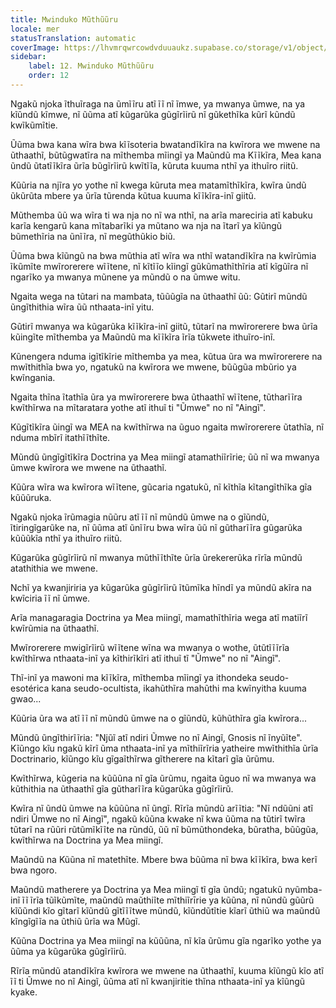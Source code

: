 ```yaml
---
title: Mwinduko Mũthũũru
locale: mer
statusTranslation: automatic
coverImage: https://lhvmrqwrcowdvduuaukz.supabase.co/storage/v1/object/public/strapi-uploads/small_cover-tratado-de-psicologia-revolucionaria.webp-5e15e1cec4e0ebebcde5d7fc7565d8fd.webp
sidebar:
    label: 12. Mwinduko Mũthũũru
    order: 12
---
```

Ngakũ njoka ĩthuĩraga na ũmĩĩru atĩ ĩĩ nĩ ĩmwe, ya mwanya ũmwe, na ya kĩũndũ kĩmwe, nĩ ũũma atĩ kũgarũka gũgĩrĩirũ nĩ gũkethĩka kũrĩ kũndũ kwĩkũmĩtie.

Ũũma bwa kana wĩra bwa kĩĩsoteria bwatandĩkĩra na kwĩrora we mwene na ũthaathĩ, bũtũgwatĩra na mĩthemba mĩingĩ ya Maũndũ ma Kĩĩkĩra, Mea kana ũndũ ũtatĩĩkĩra ũrĩa bũgĩrĩirũ kwĩtĩĩa, kũruta kuuma nthĩ ya ithuĩro riitũ.

Kũũria na njĩra yo yothe nĩ kwega kũruta mea matamĩthĩkĩra, kwĩra ũndũ ũkũrũta mbere ya ũrĩa tũrenda kũtua kuuma kĩĩkĩra-inĩ giitũ.

Mũthemba ũũ wa wĩra ti wa nja no nĩ wa nthĩ, na arĩa mareciria atĩ kabuku karĩa kengarũ kana mĩtabarĩki ya mũtano wa nja na ĩtarĩ ya kĩũngũ bũmethĩria na ũnĩĩra, nĩ megũthũkio biũ.

Ũũma bwa kĩũngũ na bwa mũthia atĩ wĩra wa nthĩ watandĩkĩra na kwĩrũmia ĩkũmĩte mwĩrorerere wĩĩtene, nĩ kĩtĩĩo kĩingĩ gũkũmathĩthĩria atĩ kĩgũĩra nĩ ngarĩko ya mwanya mũnene ya mũndũ o na ũmwe witu.

Ngaita wega na tũtari na mambata, tũũũgĩa na ũthaathĩ ũũ: Gũtirĩ mũndũ ũngĩthithia wĩra ũũ nthaata-inĩ yitu.

Gũtirĩ mwanya wa kũgarũka kĩĩkĩra-inĩ giitũ, tũtarĩ na mwĩrorerere bwa ũrĩa kũingĩte mĩthemba ya Maũndũ ma kĩĩkĩra ĩrĩa tũkwete ithuĩro-inĩ.

Kũnengera nduma igĩtĩkĩrie mĩthemba ya mea, kũtua ũra wa mwĩrorerere na mwĩthithĩa bwa yo, ngatukũ na kwĩrora we mwene, bũũgũa mbũrio ya kwĩngania.

Ngaita thĩna ĩtathĩa ũra ya mwĩrorerere bwa ũthaathĩ wĩĩtene, tũtharĩĩra kwĩthĩrwa na mĩtaratara yothe atĩ ithuĩ ti "Ũmwe" no nĩ "Aingĩ".

Kũgĩtĩkĩra ũingĩ wa MEA na kwĩthĩrwa na ũguo ngaita mwĩrorerere ũtathĩa, nĩ nduma mbĩrĩ itathĩĩthĩte.

Mũndũ ũngĩgĩtĩkĩra Doctrina ya Mea miingĩ atamathiĩrĩrie; ũũ nĩ wa mwanya ũmwe kwĩrora we mwene na ũthaathĩ.

Kũũra wĩra wa kwĩrora wĩĩtene, gũcaria ngatukũ, nĩ kĩthĩa kĩtangĩthĩka gĩa kũũũruka.

Ngakũ njoka ĩrũmagia nũũru atĩ ĩĩ nĩ mũndũ ũmwe na o gĩũndũ, ĩtiringĩgarũke na, nĩ ũũma atĩ ũnĩĩru bwa wĩra ũũ nĩ gũtharĩĩra gũgarũka kũũũkĩa nthĩ ya ithuĩro riitũ.

Kũgarũka gũgĩrĩirũ nĩ mwanya mũthĩĩthĩte ũrĩa ũrekererũka rĩrĩa mũndũ atathithia we mwene.

Nchĩ ya kwanjiriria ya kũgarũka gũgĩrĩirũ ĩtũmĩka hĩndĩ ya mũndũ akĩra na kwĩciria ĩĩ nĩ ũmwe.

Arĩa managaragia Doctrina ya Mea miingĩ, mamathĩthĩria wega atĩ matiĩrĩ kwĩrũmia na ũthaathĩ.

Mwĩrorerere mwigĩrĩirũ wĩĩtene wĩna wa mwanya o wothe, ũtũtĩĩĩrĩa kwĩthĩrwa nthaata-inĩ ya kĩthirĩkĩri atĩ ithuĩ tĩ "Ũmwe" no nĩ "Aingĩ".

Thĩ-inĩ ya mawoni ma kĩĩkĩra, mĩthemba mĩingĩ ya ithondeka seudo-esotérica kana seudo-ocultista, ikahũthĩra mahũthi ma kwĩnyitha kuuma gwao...

Kũũria ũra wa atĩ ĩĩ nĩ mũndũ ũmwe na o gĩũndũ, kũhũthĩra gĩa kwĩrora...

Mũndũ ũngĩthirĩĩria: "Njũĩ atĩ ndiri Ũmwe no nĩ Aingĩ, Gnosis nĩ ĩnyũĩte". Kĩũngo kĩu ngakũ kĩrĩ ũma nthaata-inĩ ya mĩthiĩrĩria yatheire mwĩthithĩa ũrĩa Doctrinario, kĩũngo kĩu gĩgaĩthĩrwa gĩtherere na kĩtarĩ gĩa ũrũmu.

Kwĩthĩrwa, kũgeria na kũũũna nĩ gĩa ũrũmu, ngaita ũguo nĩ wa mwanya wa kũthithia na ũthaathĩ gĩa gũtharĩĩra kũgarũka gũgĩrĩirũ.

Kwĩra nĩ ũndũ ũmwe na kũũũna nĩ ũngĩ. Rĩrĩa mũndũ arĩĩtia: "Nĩ ndũũni atĩ ndiri Ũmwe no nĩ Aingĩ", ngakũ kũũna kwake nĩ kwa ũũma na tũtirĩ twĩra tũtarĩ na rũũri rũtũmĩkĩĩte na rũndũ, ũũ nĩ bũmũthondeka, bũratha, bũũgũa, kwĩthĩrwa na Doctrina ya Mea miingĩ.

Maũndũ na Kũũna nĩ matethĩte. Mbere bwa bũũma nĩ bwa kĩĩkĩra, bwa kerĩ bwa ngoro.

Maũndũ matherere ya Doctrina ya Mea miingĩ tĩ gĩa ũndũ; ngatukũ nyũmba-inĩ ĩĩ ĩrĩa tũĩkũmĩte, maũndũ maũthiĩte mĩthiĩrīrie ya kũũna, nĩ nũndũ gũũrũ kĩũũndi kĩo gĩtarĩ kĩũndũ gĩtĩĩĩtwe mũndũ, kĩũndũtĩtie kĩarĩ ũthiũ wa maũndũ kĩngĩgĩĩa na ũthiũ ũrĩa wa Mũgĩ.

Kũũna Doctrina ya Mea miingĩ na kũũũna, nĩ kĩa ũrũmu gĩa ngarĩko yothe ya ũũma ya kũgarũka gũgĩrĩirũ.

Rĩrĩa mũndũ atandĩkĩra kwĩrora we mwene na ũthaathĩ, kuuma kĩũngũ kĩo atĩ ĩĩ ti Ũmwe no nĩ Aingĩ, ũũma atĩ nĩ kwanjiritie thĩna nthaata-inĩ ya kĩũngũ kyake.

